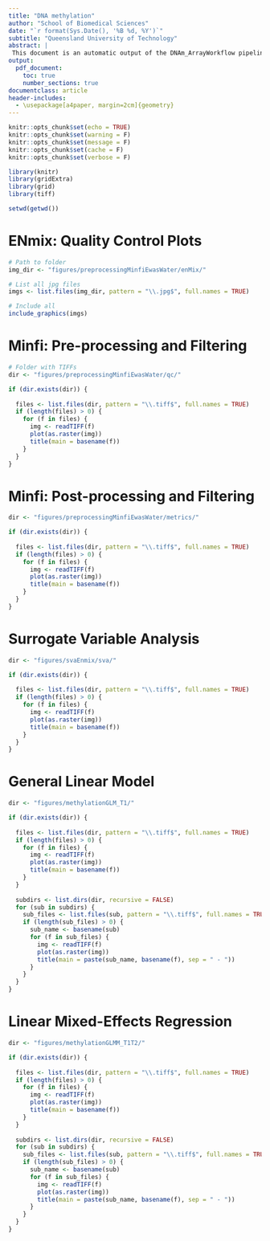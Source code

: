 ---
title: "DNA methylation"
author: "School of Biomedical Sciences"
date: "`r format(Sys.Date(), '%B %d, %Y')`"
subtitle: "Queensland University of Technology"
abstract: |
 This document is an automatic output of the DNAm_ArrayWorkflow pipeline. Within this   report, preprocessing, quality control, normalization, surrogate variable analysis       (SVA), clock estimation, cell-type deconvolution, as well as generalized linear and      linear mixed-effects modeling are presented. This script is still under development, so please excuse any formatting issues. If you have suggestions, questions, or requests, feel free to contact me. Paul Ruiz Pinto, ruizpint@qut.edu.au.
output:
  pdf_document:
    toc: true
    number_sections: true
documentclass: article
header-includes:
  - \usepackage[a4paper, margin=2cm]{geometry}  
---

```{r setup, include=F}
knitr::opts_chunk$set(echo = TRUE)
knitr::opts_chunk$set(warning = F)
knitr::opts_chunk$set(message = F)
knitr::opts_chunk$set(cache = F)
knitr::opts_chunk$set(verbose = F)

library(knitr)
library(gridExtra)
library(grid)
library(tiff)

```

```{r, include=F}
setwd(getwd())
```

# ENmix: Quality Control Plots

```{r, echo=F, include=T, out.width="100%"}
# Path to folder
img_dir <- "figures/preprocessingMinfiEwasWater/enMix/"

# List all jpg files
imgs <- list.files(img_dir, pattern = "\\.jpg$", full.names = TRUE)

# Include all
include_graphics(imgs)

```

# Minfi: Pre-processing and Filtering

```{r, echo=F, include=T, out.width="100%"}
# Folder with TIFFs
dir <- "figures/preprocessingMinfiEwasWater/qc/"

if (dir.exists(dir)) {
  
  files <- list.files(dir, pattern = "\\.tiff$", full.names = TRUE)
  if (length(files) > 0) {
    for (f in files) {
      img <- readTIFF(f)
      plot(as.raster(img))
      title(main = basename(f))
    }
  }
}

```

# Minfi: Post-processing and Filtering 

```{r, echo=F, include=T, out.width="100%"}
dir <- "figures/preprocessingMinfiEwasWater/metrics/"

if (dir.exists(dir)) {
  
  files <- list.files(dir, pattern = "\\.tiff$", full.names = TRUE)
  if (length(files) > 0) {
    for (f in files) {
      img <- readTIFF(f)
      plot(as.raster(img))
      title(main = basename(f))
    }
  }
}

```

# Surrogate Variable Analysis

```{r, echo=F, include=T, out.width="100%"}
dir <- "figures/svaEnmix/sva/"

if (dir.exists(dir)) {
  
  files <- list.files(dir, pattern = "\\.tiff$", full.names = TRUE)
  if (length(files) > 0) {
    for (f in files) {
      img <- readTIFF(f)
      plot(as.raster(img))
      title(main = basename(f))
    }
  }
}

```

# General Linear Model

```{r, echo=F, include=T, out.width="50%"}

dir <- "figures/methylationGLM_T1/"

if (dir.exists(dir)) {
  
  files <- list.files(dir, pattern = "\\.tiff$", full.names = TRUE)
  if (length(files) > 0) {
    for (f in files) {
      img <- readTIFF(f)
      plot(as.raster(img))
      title(main = basename(f))
    }
  }
  
  subdirs <- list.dirs(dir, recursive = FALSE)
  for (sub in subdirs) {
    sub_files <- list.files(sub, pattern = "\\.tiff$", full.names = TRUE)
    if (length(sub_files) > 0) {
      sub_name <- basename(sub)  
      for (f in sub_files) {
        img <- readTIFF(f)
        plot(as.raster(img))
        title(main = paste(sub_name, basename(f), sep = " - "))
      }
    }
  }
}


```

# Linear Mixed-Effects Regression

```{r, echo=F, include=T, out.width="50%"}
dir <- "figures/methylationGLMM_T1T2/"

if (dir.exists(dir)) {
  
  files <- list.files(dir, pattern = "\\.tiff$", full.names = TRUE)
  if (length(files) > 0) {
    for (f in files) {
      img <- readTIFF(f)
      plot(as.raster(img))
      title(main = basename(f))
    }
  }
  
  subdirs <- list.dirs(dir, recursive = FALSE)
  for (sub in subdirs) {
    sub_files <- list.files(sub, pattern = "\\.tiff$", full.names = TRUE)
    if (length(sub_files) > 0) {
      sub_name <- basename(sub)  
      for (f in sub_files) {
        img <- readTIFF(f)
        plot(as.raster(img))
        title(main = paste(sub_name, basename(f), sep = " - "))
      }
    }
  }
}

```

